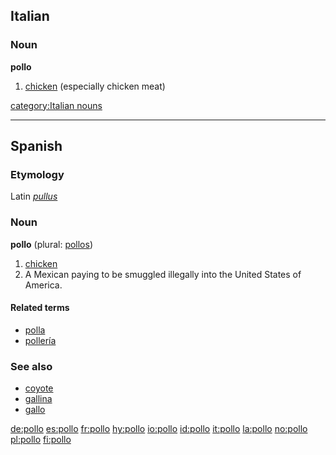 ==Italian==

===Noun===
'''pollo'''  {{m}}

# [[chicken]]  (especially chicken meat)

[[category:Italian nouns]]

----

==Spanish==

===Etymology===
Latin ''[[pullus]]''

===Noun===
'''pollo''' {{m}} (plural: [[pollos]])

# [[chicken]]
# A Mexican paying to be smuggled illegally into the United States of America.<!-- possibly not limited to the Mex/USA case? -->

====Related terms====
*[[polla]] {{f}}
*[[pollería]] {{f}}

===See also===
*[[coyote]] {{m}}
*[[gallina]] {{f}}
*[[gallo]] {{m}}

[[de:pollo]]
[[es:pollo]]
[[fr:pollo]]
[[hy:pollo]]
[[io:pollo]]
[[id:pollo]]
[[it:pollo]]
[[la:pollo]]
[[no:pollo]]
[[pl:pollo]]
[[fi:pollo]]
